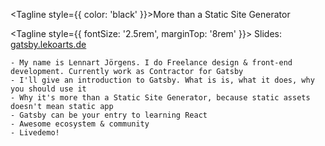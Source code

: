 
<Head>
  <title>Gatsby - More than a Static Site Generator</title>
  <link rel="icon" type="image/x-icon" href="favicon.ico" />
  <meta property="og:url" content="https://gatsby.lekoarts.de" />
  <meta
    property="og:title"
    content="Gatsby – More than a Static Site Generator"
  />
  <meta
    property="og:description"
    content="Gatsby, the blazingly fast Static Site generator. But it is so much more than just a Static Site generator. It generates a PWA for you, is a playground to learn React, and your go-to boilerplate for new React projects. It has a rapidly growing ecosystem and an awesome community!"
  />
  <meta property="og:image" content="https://gatsby.lekoarts.de/social.jpg" />
  <meta name="twitter:card" content="summary_large_image" />
  <meta name="twitter:site" content="@lekoarts_de" />
  <meta name="twitter:image" content="https://gatsby.lekoarts.de/social.jpg" />
  <meta
    name="twitter:title"
    content="Gatsby – More than a Static Site Generator"
  />
  <meta
    name="twitter:description"
    content="Gatsby, the new hotness in the web development world. But it is so much more than just a Static Site generator. It is a PWA generator, a playground to learn React, and your go-to boilerplate for new React projects. It has a rapidly growing ecosystem and awesome community!"
  />
</Head>


<Tagline style={{ color: 'black' }}>More than a Static Site Generator</Tagline>

<Tagline style={{ fontSize: '2.5rem', marginTop: '8rem' }}>
  Slides: <a href="https://gatsby.lekoarts.de">gatsby.lekoarts.de</a>
</Tagline>

```notes
- My name is Lennart Jörgens. I do Freelance design & front-end development. Currently work as Contractor for Gatsby
- I'll give an introduction to Gatsby. What is is, what it does, why you should use it
- Why it's more than a Static Site Generator, because static assets doesn't mean static app
- Gatsby can be your entry to learning React
- Awesome ecosystem & community
- Livedemo!
```
